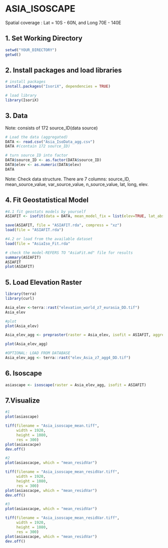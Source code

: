 # ASIA_ISOSCAPE

Spatial coverage : Lat = 10S - 60N, and Long 70E - 140E

## 1. Set Working Directory

```r
setwd("YOUR_DIRECTORY")
getwd()
```

## 2. Install packages and load libraries


```r
# install packages
install.packages("IsoriX", dependencies = TRUE)

# load library
library(IsoriX)
```

## 3. Data

Note: consists of 172 source_ID(data source)

```r
# Load the data (aggregated)
DATA <- read.csv("Asia_IsoData_agg.csv")
DATA #(contain 172 source_ID)

# turn source_ID into factor
DATA$source_ID <- as.factor(DATA$source_ID)
DATA$elev <- as.numeric(DATA$elev)
DATA
```
Note: Check data structure. There are 7 columns: source_ID<fctr>, mean_source_value<dbl>, var_source_value<dbl>, n_source_value<int>, lat<dbl>, long<dbl>, elev<dbl>. 

## 4. Fit Geostatistical Model

```r
#4.1 fit geostats models by yourself
ASIAFIT <- isofit(data = DATA, mean_model_fix = list(elev=TRUE, lat_abs =TRUE))

save(ASIAFIT, file = "ASIAFIT.rda", compress = "xz")
load(file = "ASIAFIT.rda")

#4.2 or load from the available dataset
load(file = "AsiaIso_Fit.rda"

# check the model-REFERS TO "AsiaFit.md" file for results
summary(ASIAFIT)
ASIAFIT
plot(ASIAFIT)

```
## 5. Load Elevation Raster


```r
library(terra)
library(curl)

Asia_elev <-terra::rast("elevation_world_z7_eurasia_DD.tif")
Asia_elev

#plot 
plot(Asia_elev)

Asia_elev_agg <- prepraster(raster = Asia_elev, isofit = ASIAFIT, aggregation_factor = 4)

plot(Asia_elev_agg)

#OPTIONAL: LOAD FROM DATABASE
Asia_elev_agg <- terra::rast("elev_Asia_z7_agg4_DD.tif")
```

## 6. Isoscape 

```r
asiascape <- isoscape(raster = Asia_elev_agg, isofit = ASIAFIT)
```

## 7.Visualize


```r
#1
plot(asiascape)

tiff(filename = "Asia_isoscape_mean.tiff",
     width = 1920, 
     height = 1080, 
     res = 300)
plot(asiascacpe)
dev.off()

#2
plot(asiascacpe, which = "mean_residVar")

tiff(filename = "Asia_isoscape_mean_residVar.tiff",
     width = 1920, 
     height = 1080, 
     res = 300)
plot(asiascacpe, which = "mean_residVar")
dev.off()

#3
plot(asiascacpe, which = "mean_residVar")

tiff(filename = "Asia_isoscape_mean_residVar.tiff",
     width = 1920, 
     height = 1080, 
     res = 300)
plot(asiascacpe, which = "mean_residVar")
dev.off()

```



